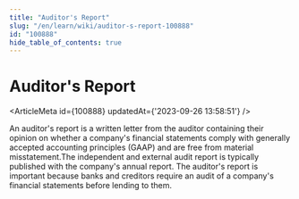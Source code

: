 ```yaml
---
title: "Auditor's Report"
slug: "/en/learn/wiki/auditor-s-report-100888"
id: "100888"
hide_table_of_contents: true
---
```



# Auditor's Report

<ArticleMeta id={100888} updatedAt={'2023-09-26 13:58:51'} />
<div className='border-solid border-b border-t-0 my-4 border-[var(--ifm-color-gray-300)]' />

An auditor's report is a written letter from the auditor containing their opinion on whether a company's financial statements comply with generally accepted accounting principles (GAAP) and are free from material misstatement.The independent and external audit report is typically published with the company's annual report. The auditor's report is important because banks and creditors require an audit of a company's financial statements before lending to them.
